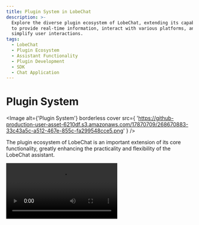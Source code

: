```yaml
---
title: Plugin System in LobeChat
description: >-
  Explore the diverse plugin ecosystem of LobeChat, extending its capabilities
  to provide real-time information, interact with various platforms, and
  simplify user interactions.
tags:
  - LobeChat
  - Plugin Ecosystem
  - Assistant Functionality
  - Plugin Development
  - SDK
  - Chat Application
---
```


# Plugin System

<Image
  alt={'Plugin System'}
  borderless
  cover
  src={
    'https://github-production-user-asset-6210df.s3.amazonaws.com/17870709/268670883-33c43a5c-a512-467e-855c-fa299548cce5.png'
  }
/>

The plugin ecosystem of LobeChat is an important extension of its core functionality, greatly enhancing the practicality and flexibility of the LobeChat assistant.

<Video src="https://github.com/lobehub/lobe-chat/assets/28616219/f29475a3-f346-4196-a435-41a6373ab9e2" />

By utilizing plugins, LobeChat assistants can obtain and process real-time information, such as searching for web information and providing users with instant and relevant news.

In addition, these plugins are not limited to news aggregation, but can also extend to other practical functions, such as quickly searching documents, generating images, obtaining data from various platforms like Bilibili, Steam, and interacting with various third-party services.

Learn more about [plugin usage](/en-US/usage/plugins/basic) by checking it out.

<Callout type={'tip'}>
  To help developers better participate in this ecosystem, we provide comprehensive development
  resources. This includes detailed component development documentation, a fully-featured software
  development kit (SDK), and template examples, all aimed at simplifying the development process and
  lowering the entry barrier for developers.
</Callout>

<Callout type={'important'}>
  We welcome developers to utilize these resources, unleash their creativity, and write
  feature-rich, user-friendly plugins. Through collective efforts, we can continuously expand the
  functional boundaries of the chat application and explore a more intelligent and efficient
  creativity platform.
</Callout>

## Plugin Ecosystem

<Callout>
  If you are interested in plugin development, please refer to our [📘 Plugin Development
  Guide](/docs/usage/plugins/development) in the Wiki.
</Callout>

- [lobe-chat-plugins][lobe-chat-plugins]: This is the plugin index for LobeChat. It retrieves the list of plugins from the index.json of this repository and displays them to the users.
- [chat-plugin-template][chat-plugin-template]: Chat Plugin plugin development template, you can quickly create a new plugin project through the project template.
- [@lobehub/chat-plugin-sdk][chat-plugin-sdk]: The LobeChat plugin SDK can help you create excellent LobeChat plugins.
- [@lobehub/chat-plugins-gateway][chat-plugins-gateway]: The LobeChat plugin gateway is a backend service that serves as the gateway for LobeChat plugins. We deploy this service using Vercel.

### Roadmap Progress

The plugin system of LobeChat has now entered a stable stage, and we have basically completed most of the functionality required by the plugin system. However, we are still planning and considering the new possibilities that plugins can bring to us. You can learn more in the following Issues:

<Steps>
  ### ✅ Phase One of Plugins

Implementing the separation of plugins from the main body, splitting the plugins into independent repositories for maintenance, and implementing dynamic loading of plugins. [**#73**](https://github.com/lobehub/lobe-chat/issues/73)

### ✅ Phase Two of Plugins

The security and stability of plugin usage, more accurate presentation of abnormal states, maintainability and developer-friendliness of the plugin architecture. [**#97**](https://github.com/lobehub/lobe-chat/issues/97)

### ✅ Phase Three of Plugins

Higher-level and improved customization capabilities, support for OpenAPI schema invocation, compatibility with ChatGPT plugins, and the addition of Midjourney plugins. [**#411**](https://github.com/lobehub/lobe-chat/discussions/#411)

### 💭 Phase Four of Plugins

Comprehensive authentication, visual configuration of plugin definitions, Plugin SDK CLI, Python language development template, any other ideas? Join the discussion: [**#1310**](https://github.com/lobehub/lobe-chat/discussions/#1310)

</Steps>

[chat-plugin-sdk]: https://github.com/lobehub/chat-plugin-sdk
[chat-plugin-template]: https://github.com/lobehub/chat-plugin-template
[chat-plugins-gateway]: https://github.com/lobehub/chat-plugins-gateway
[lobe-chat-plugins]: https://github.com/lobehub/lobe-chat-plugins
